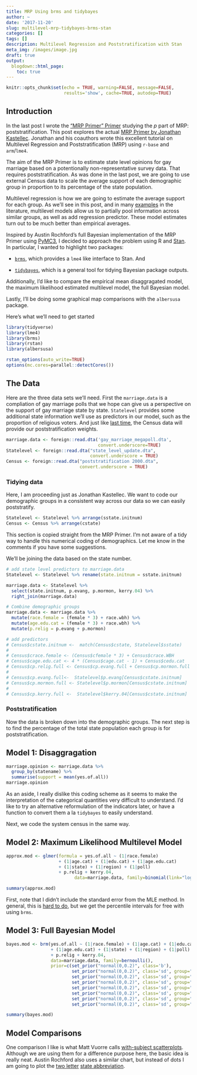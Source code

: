 ```yaml
---
title: MRP Using brms and tidybayes
author: ~
date: '2017-11-20'
slug: multilevel-mrp-tidybayes-brms-stan
categories: []
tags: []
description: Multilevel Regression and Poststratification with Stan
meta_img: /images/image.jpg
draft: true
output:
  blogdown::html_page:
    toc: true
---
```


```r
knitr::opts_chunk$set(echo = TRUE, warning=FALSE, message=FALSE, 
                      results='show', cache=TRUE, autodep=TRUE)
```


## Introduction

In the last post I wrote the ["MRP Primer" Primer](https://timmastny.netlify.com/blog/poststratification-with-dplyr/) studying the *p* part of MRP: poststratification. This post explores the actual [MRP Primer by Jonathan Kastellec](http://www.princeton.edu/~jkastell/mrp_primer.html). Jonathan and his coauthors wrote this excellent tutorial on Multilevel Regression and Poststratification (MRP) using `r-base` and `arm`/`lme4`.

The aim of the MRP Primer is to estimate state level opinions for gay marriage based on a potentionally non-representative survey data. That requires poststratification. As was done in the last post, we are going to use external Census data to scale the average support of each demographic group in proportion to its percentage of the state population.

Multilevel regression is how we are going to estimate the average support for each group. As we'll see in this post, and in many [examples](http://andrewgelman.com/2014/01/21/everything-need-know-bayesian-statistics-learned-eight-schools/) in the literature, multilevel models allow us to partially pool information across similar groups, as well as add regression predictor. These model estimates turn out to be much better than empirical averages. 

Inspired by Austin Rochford's full Bayesian implementation of the MRP Primer using [PyMC3](https://gist.github.com/AustinRochford/bfc20cb3262169b41b730bd9faf74477), I decided to approach the problem using R and [Stan](http://mc-stan.org/). In particular, I wanted to highlight two packages:

- [`brms`](https://github.com/paul-buerkner/brms), which provides a `lme4` like interface to Stan. And

- [`tidybayes`](https://github.com/mjskay/tidybayes), which is a general tool for tidying Bayesian package outputs.

Additionally, I'd like to compare the empirical mean disaggragated model, the maximum likelihood estimated multilevel model, the full Bayesian model. 

Lastly, I'll be doing some graphical map comparisons with the `albersusa` package.

Here's what we'll need to get started

```r
library(tidyverse)
library(lme4)
library(brms)
library(rstan)
library(albersusa)

rstan_options(auto_write=TRUE)
options(mc.cores=parallel::detectCores())
```

## The Data

Here are the three data sets we'll need. First the `marriage.data` is a compliation of gay marriage polls that we hope can give us a perspective on the support of gay marriage state by state. `Statelevel` provides some additional state information we'll use as predictors in our model, such as the proportion of religious voters. And just like [last time](https://timmastny.netlify.com/blog/poststratification-with-dplyr/), the Census data will provide our poststratification weights. 

```r
marriage.data <- foreign::read.dta('gay_marriage_megapoll.dta',
                                   convert.underscore=TRUE)
Statelevel <- foreign::read.dta("state_level_update.dta",
                                convert.underscore = TRUE)
Census <- foreign::read.dta("poststratification 2000.dta",
                            convert.underscore = TRUE)
```

### Tidying data

Here, I am proceeding just as Jonathan Kastellec. We want to code our demographic groups in a consistent way across our data so we can easily poststratify.

```r
Statelevel <- Statelevel %>% arrange(sstate.initnum)
Census <- Census %>% arrange(cstate)
```

This section is copied straight from the MRP Primer. I'm not aware of a tidy way to handle this numerical coding of demographics. Let me know in the comments if you have some suggestions. 

We'll be joining the data based on the state number.
```r
# add state level predictors to marriage.data
Statelevel <- Statelevel %>% rename(state.initnum = sstate.initnum)

marriage.data <- Statelevel %>%
  select(state.initnum, p.evang, p.mormon, kerry.04) %>%
  right_join(marriage.data)

# Combine demographic groups
marriage.data <- marriage.data %>%
  mutate(race.female = (female * 3) + race.wbh) %>%
  mutate(age.edu.cat = (female * 3) + race.wbh) %>%
  mutate(p.relig = p.evang + p.mormon)

# add predictors
# Census$cstate.initnum <-  match(Census$cstate, Statelevel$sstate)
# 
# Census$crace.female <- (Census$cfemale * 3) + Census$crace.WBH
# Census$cage.edu.cat <- 4 * (Census$cage.cat - 1) + Census$cedu.cat
# Census$cp.relig.full <- Census$cp.evang.full + Census$cp.mormon.full
# 
# Census$cp.evang.full<-  Statelevel$p.evang[Census$cstate.initnum]
# Census$cp.mormon.full <- Statelevel$p.mormon[Census$cstate.initnum]
# 
# Census$cp.kerry.full <-  Statelevel$kerry.04[Census$cstate.initnum]
```

### Poststratification

Now the data is broken down into the demographic groups. The next step is to find the percentage of the total state population each group is for poststratification.

## Model 1: Disaggragation


```r
marriage.opinion <- marriage.data %>%
  group_by(statename) %>%
  summarise(support = mean(yes.of.all))
marriage.opinion
```

As an aside, I really dislike this coding scheme as it seems to make the interpretation of the categorical quantities very difficult to understand. I'd like to try an alternative reformulation of the indicators later, or have a function to convert them a la `tidybayes` to easily understand. 

Next, we code the system census in the same way.

## Model 2: Maximum Likelihood Multilevel Model

```r
approx.mod <- glmer(formula = yes.of.all ~ (1|race.female) 
                    + (1|age.cat) + (1|edu.cat) + (1|age.edu.cat) 
                    + (1|state) + (1|region) + (1|poll) 
                    + p.relig + kerry.04,
                          data=marriage.data, family=binomial(link="logit"))
```
```r
summary(approx.mod)
```

First, note that I didn't include the standard error from the MLE method. In general, this is [hard to do](https://stackoverflow.com/questions/31694812/standard-error-of-variance-component-from-the-output-of-lmer), but we get the percentile intervals for free with using `brms`. 

## Model 3: Full Bayesian Model

```r
bayes.mod <- brm(yes.of.all ~ (1|race.female) + (1|age.cat) + (1|edu.cat)
                 + (1|age.edu.cat) + (1|state) + (1|region) + (1|poll)
                 + p.relig + kerry.04,
                 data=marriage.data, family=bernoulli(),
                 prior=c(set_prior("normal(0,0.2)", class='b'),
                         set_prior("normal(0,0.2)", class='sd', group="race.female"),
                         set_prior("normal(0,0.2)", class='sd', group="age.cat"),
                         set_prior("normal(0,0.2)", class='sd', group="edu.cat"),
                         set_prior("normal(0,0.2)", class='sd', group="age.edu.cat"),
                         set_prior("normal(0,0.2)", class='sd', group="state"),
                         set_prior("normal(0,0.2)", class='sd', group="region"),
                         set_prior("normal(0,0.2)", class='sd', group="poll")))
```
```r
summary(bayes.mod)
```




## Model Comparisons


One comparison I like is what Matt Vuorre calls [with-subject scatterplots](https://mvuorre.github.io/post/2017/within-subject-scatter/). Although we are using them for a difference purpose here, the basic idea is really neat. Austin Rochford also uses a similar chart, but instead of dots I am going to plot the [two letter](http://andrewgelman.com/2009/01/14/state-by-state/) [state abbreviation](http://andrewgelman.com/2014/05/16/gullibility-effect-using-state-level-correlations-draw-pretty-much-conclusion-want-individual-level-causation/). 






